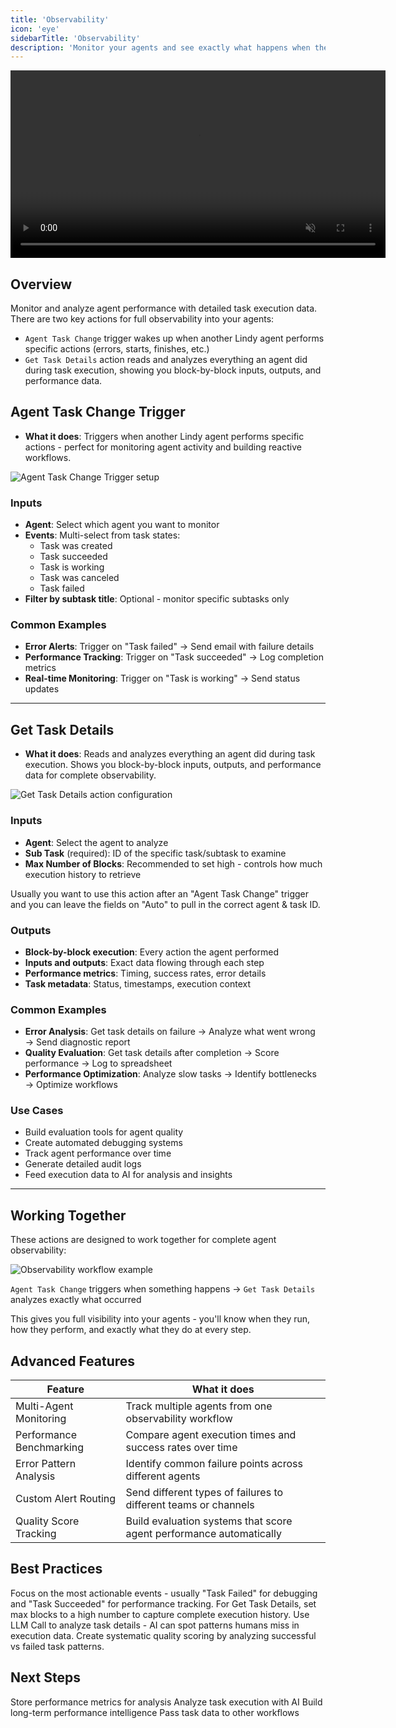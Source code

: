 ```yaml
---
title: 'Observability'
icon: 'eye'
sidebarTitle: 'Observability'
description: 'Monitor your agents and see exactly what happens when they run - perfect for debugging issues and tracking performance'
---
```


<div style={{ display: 'flex', justifyContent: 'center', margin: '2rem 0' }}>
  <div className="video-card">
    <video
      src="/lindy-brand-assets/observabilty.mp4"
      width="600"
      autoPlay
      muted
      loop
      playsInline
      style={{ display: 'block', width: '100%', borderRadius: '16px' }}
    />
  </div>
</div>

## Overview

Monitor and analyze agent performance with detailed task execution data. There are two key actions for full observability into your agents:

- `Agent Task Change` trigger wakes up when another Lindy agent performs specific actions (errors, starts, finishes, etc.)
- `Get Task Details` action reads and analyzes everything an agent did during task execution, showing you block-by-block inputs, outputs, and performance data.

## Agent Task Change Trigger

- **What it does**: Triggers when another Lindy agent performs specific actions - perfect for monitoring agent activity and building reactive workflows.

<Frame>
  <img src="/lindy-brand-assets/observability-trigger.png" alt="Agent Task Change Trigger setup" />
</Frame>

### Inputs
- **Agent**: Select which agent you want to monitor
- **Events**: Multi-select from task states:
  - Task was created
  - Task succeeded
  - Task is working
  - Task was canceled
  - Task failed
- **Filter by subtask title**: Optional - monitor specific subtasks only

### Common Examples
- **Error Alerts**: Trigger on "Task failed" → Send email with failure details
- **Performance Tracking**: Trigger on "Task succeeded" → Log completion metrics
- **Real-time Monitoring**: Trigger on "Task is working" → Send status updates

---

## Get Task Details

- **What it does**: Reads and analyzes everything an agent did during task execution. Shows you block-by-block inputs, outputs, and performance data for complete observability.

<Frame>
  <img src="/lindy-brand-assets/observability-get-task-details.png" alt="Get Task Details action configuration" />
</Frame>

### Inputs
- **Agent**: Select the agent to analyze
- **Sub Task** (required): ID of the specific task/subtask to examine
- **Max Number of Blocks**: Recommended to set high - controls how much execution history to retrieve

<Tip>
Usually you want to use this action after an "Agent Task Change" trigger and you can leave the fields on "Auto" to pull in the correct agent & task ID.
</Tip>

### Outputs
- **Block-by-block execution**: Every action the agent performed
- **Inputs and outputs**: Exact data flowing through each step
- **Performance metrics**: Timing, success rates, error details
- **Task metadata**: Status, timestamps, execution context

### Common Examples
- **Error Analysis**: Get task details on failure → Analyze what went wrong → Send diagnostic report
- **Quality Evaluation**: Get task details after completion → Score performance → Log to spreadsheet
- **Performance Optimization**: Analyze slow tasks → Identify bottlenecks → Optimize workflows

### Use Cases
- Build evaluation tools for agent quality
- Create automated debugging systems
- Track agent performance over time
- Generate detailed audit logs
- Feed execution data to AI for analysis and insights

---

## Working Together

These actions are designed to work together for complete agent observability:

<Frame>
  <img src="/lindy-brand-assets/observability-together.png" alt="Observability workflow example" />
</Frame>

`Agent Task Change` triggers when something happens → `Get Task Details` analyzes exactly what occurred

This gives you full visibility into your agents - you'll know when they run, how they perform, and exactly what they do at every step.

## Advanced Features

| Feature | What it does |
|---------|--------------|
| Multi-Agent Monitoring | Track multiple agents from one observability workflow |
| Performance Benchmarking | Compare agent execution times and success rates over time |
| Error Pattern Analysis | Identify common failure points across different agents |
| Custom Alert Routing | Send different types of failures to different teams or channels |
| Quality Score Tracking | Build evaluation systems that score agent performance automatically |

## Best Practices

<AccordionGroup>
  <Accordion title="Choose the Right Events">
    Focus on the most actionable events - usually "Task Failed" for debugging and "Task Succeeded" for performance tracking.
  </Accordion>
  
  <Accordion title="Set High Block Limits">
    For Get Task Details, set max blocks to a high number to capture complete execution history.
  </Accordion>
  
  <Accordion title="Feed Data to AI">
    Use LLM Call to analyze task details - AI can spot patterns humans miss in execution data.
  </Accordion>
  
  <Accordion title="Build Evaluation Tools">
    Create systematic quality scoring by analyzing successful vs failed task patterns.
  </Accordion>
</AccordionGroup>

## Next Steps

<CardGroup cols={2}>
  <Card title="Set Variables" href="/skills/lindy-utilities/set-variables" icon="memory">
    Store performance metrics for analysis
  </Card>
  <Card title="LLM Call" href="/skills/lindy-utilities/llm-call" icon="robot">
    Analyze task execution with AI
  </Card>
  <Card title="Memories" href="/skills/lindy-utilities/memories" icon="brain">
    Build long-term performance intelligence
  </Card>
  <Card title="Context" href="/skills/lindy-utilities/context" icon="list">
    Pass task data to other workflows
  </Card>
</CardGroup> 